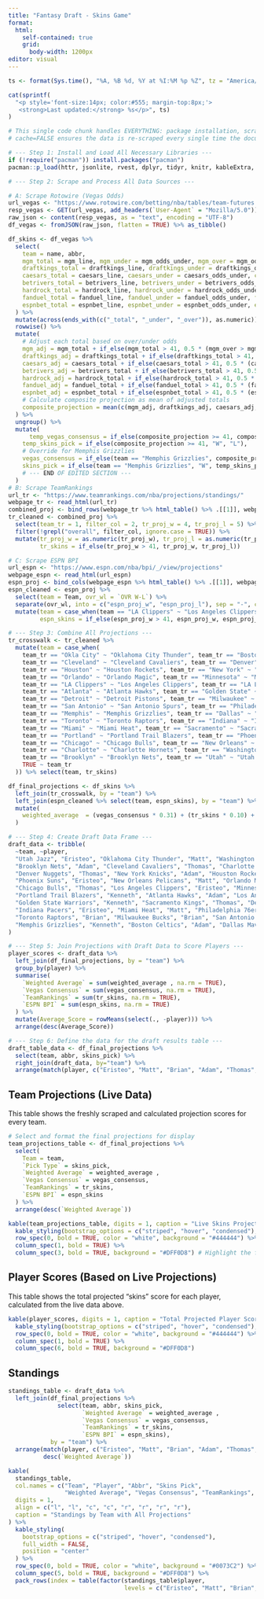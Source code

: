 ---
title: "Fantasy Draft - Skins Game"
format: 
  html:
    self-contained: true
    grid:
      body-width: 1200px
editor: visual
---

```{r timestamp, echo=FALSE, results='asis'}
ts <- format(Sys.time(), "%A, %B %d, %Y at %I:%M %p %Z", tz = "America/Chicago")

cat(sprintf(
  "<p style='font-size:14px; color:#555; margin-top:8px;'>
   <strong>Last updated:</strong> %s</p>", ts)
)
```

```{r main-processing, echo=FALSE, message=FALSE, warning=FALSE, cache=FALSE}
# This single code chunk handles EVERYTHING: package installation, scraping, processing, and table creation.
# cache=FALSE ensures the data is re-scraped every single time the document is rendered.

# --- Step 1: Install and Load All Necessary Libraries ---
if (!require("pacman")) install.packages("pacman")
pacman::p_load(httr, jsonlite, rvest, dplyr, tidyr, knitr, kableExtra, tibble)

# --- Step 2: Scrape and Process All Data Sources ---

# A: Scrape Rotowire (Vegas Odds)
url_vegas <- "https://www.rotowire.com/betting/nba/tables/team-futures.php?future=Win%20Totals"
resp_vegas <- GET(url_vegas, add_headers(`User-Agent` = "Mozilla/5.0"))
raw_json <- content(resp_vegas, as = "text", encoding = "UTF-8")
df_vegas <- fromJSON(raw_json, flatten = TRUE) %>% as_tibble()

df_skins <- df_vegas %>%
  select(
    team = name, abbr,
    mgm_total = mgm_line, mgm_under = mgm_odds_under, mgm_over = mgm_odds,
    draftkings_total = draftkings_line, draftkings_under = draftkings_odds_under, draftkings_over = draftkings_odds,
    caesars_total = caesars_line, caesars_under = caesars_odds_under, caesars_over = caesars_odds,
    betrivers_total = betrivers_line, betrivers_under = betrivers_odds_under, betrivers_over = betrivers_odds,
    hardrock_total = hardrock_line, hardrock_under = hardrock_odds_under, hardrock_over = hardrock_odds,
    fanduel_total = fanduel_line, fanduel_under = fanduel_odds_under, fanduel_over = fanduel_odds,
    espnbet_total = espnbet_line, espnbet_under = espnbet_odds_under, espnbet_over = espnbet_odds
  ) %>%
  mutate(across(ends_with(c("_total", "_under", "_over")), as.numeric)) %>%
  rowwise() %>%
  mutate(
    # Adjust each total based on over/under odds
    mgm_adj = mgm_total + if_else(mgm_total > 41, 0.5 * (mgm_over > mgm_under), -0.5 * (mgm_under > mgm_over)),
    draftkings_adj = draftkings_total + if_else(draftkings_total > 41, 0.5 * (draftkings_over > draftkings_under), -0.5 * (draftkings_under > draftkings_over)),
    caesars_adj = caesars_total + if_else(caesars_total > 41, 0.5 * (caesars_over > caesars_under), -0.5 * (caesars_under > caesars_over)),
    betrivers_adj = betrivers_total + if_else(betrivers_total > 41, 0.5 * (betrivers_over > betrivers_under), -0.5 * (betrivers_under > betrivers_over)),
    hardrock_adj = hardrock_total + if_else(hardrock_total > 41, 0.5 * (hardrock_over > hardrock_under), -0.5 * (hardrock_under > hardrock_over)),
    fanduel_adj = fanduel_total + if_else(fanduel_total > 41, 0.5 * (fanduel_over > fanduel_under), -0.5 * (fanduel_under > fanduel_over)),
    espnbet_adj = espnbet_total + if_else(espnbet_total > 41, 0.5 * (espnbet_over > espnbet_under), -0.5 * (espnbet_under > espnbet_over)),
    # Calculate composite projection as mean of adjusted totals
    composite_projection = mean(c(mgm_adj, draftkings_adj, caesars_adj, betrivers_adj, hardrock_adj, fanduel_adj, espnbet_adj), na.rm = TRUE)
  ) %>%
  ungroup() %>%
  mutate(
      temp_vegas_consensus = if_else(composite_projection >= 41, composite_projection, 82 - composite_projection),
    temp_skins_pick = if_else(composite_projection >= 41, "W", "L"),
    # Override for Memphis Grizzlies
    vegas_consensus = if_else(team == "Memphis Grizzlies", composite_projection, temp_vegas_consensus),
    skins_pick = if_else(team == "Memphis Grizzlies", "W", temp_skins_pick)
    # --- END OF EDITED SECTION ---
  )
# B: Scrape TeamRankings
url_tr <- "https://www.teamrankings.com/nba/projections/standings/"
webpage_tr <- read_html(url_tr)
combined_proj <- bind_rows(webpage_tr %>% html_table() %>% .[[1]], webpage_tr %>% html_table() %>% .[[2]])
tr_cleaned <- combined_proj %>%
  select(team_tr = 1, filter_col = 2, tr_proj_w = 4, tr_proj_l = 5) %>%
  filter(!grepl("overall", filter_col, ignore.case = TRUE)) %>%
  mutate(tr_proj_w = as.numeric(tr_proj_w), tr_proj_l = as.numeric(tr_proj_l),
         tr_skins = if_else(tr_proj_w > 41, tr_proj_w, tr_proj_l))

# C: Scrape ESPN BPI
url_espn <- "https://www.espn.com/nba/bpi/_/view/projections"
webpage_espn <- read_html(url_espn)
espn_proj <- bind_cols(webpage_espn %>% html_table() %>% .[[1]], webpage_espn %>% html_table() %>% .[[2]])
espn_cleaned <- espn_proj %>%
  select(team = Team, ovr_wl = `OVR W-L`) %>%
  separate(ovr_wl, into = c("espn_proj_w", "espn_proj_l"), sep = "-", convert = TRUE) %>%
  mutate(team = case_when(team == "LA Clippers" ~ "Los Angeles Clippers", TRUE ~ team),
         espn_skins = if_else(espn_proj_w > 41, espn_proj_w, espn_proj_l))

# --- Step 3: Combine All Projections ---
tr_crosswalk <- tr_cleaned %>%
  mutate(team = case_when(
    team_tr == "Okla City" ~ "Oklahoma City Thunder", team_tr == "Boston" ~ "Boston Celtics",
    team_tr == "Cleveland" ~ "Cleveland Cavaliers", team_tr == "Denver" ~ "Denver Nuggets",
    team_tr == "Houston" ~ "Houston Rockets", team_tr == "New York" ~ "New York Knicks",
    team_tr == "Orlando" ~ "Orlando Magic", team_tr == "Minnesota" ~ "Minnesota Timberwolves",
    team_tr == "LA Clippers" ~ "Los Angeles Clippers", team_tr == "LA Lakers" ~ "Los Angeles Lakers",
    team_tr == "Atlanta" ~ "Atlanta Hawks", team_tr == "Golden State" ~ "Golden State Warriors",
    team_tr == "Detroit" ~ "Detroit Pistons", team_tr == "Milwaukee" ~ "Milwaukee Bucks",
    team_tr == "San Antonio" ~ "San Antonio Spurs", team_tr == "Philadelphia" ~ "Philadelphia 76ers",
    team_tr == "Memphis" ~ "Memphis Grizzlies", team_tr == "Dallas" ~ "Dallas Mavericks",
    team_tr == "Toronto" ~ "Toronto Raptors", team_tr == "Indiana" ~ "Indiana Pacers",
    team_tr == "Miami" ~ "Miami Heat", team_tr == "Sacramento" ~ "Sacramento Kings",
    team_tr == "Portland" ~ "Portland Trail Blazers", team_tr == "Phoenix" ~ "Phoenix Suns",
    team_tr == "Chicago" ~ "Chicago Bulls", team_tr == "New Orleans" ~ "New Orleans Pelicans",
    team_tr == "Charlotte" ~ "Charlotte Hornets", team_tr == "Washington" ~ "Washington Wizards",
    team_tr == "Brooklyn" ~ "Brooklyn Nets", team_tr == "Utah" ~ "Utah Jazz",
    TRUE ~ team_tr
  )) %>% select(team, tr_skins)

df_final_projections <- df_skins %>%
  left_join(tr_crosswalk, by = "team") %>%
  left_join(espn_cleaned %>% select(team, espn_skins), by = "team") %>%
  mutate(
    weighted_average  = (vegas_consensus * 0.31) + (tr_skins * 0.10) + (espn_skins * 0.59)
  )

# --- Step 4: Create Draft Data Frame ---
draft_data <- tribble(
  ~team, ~player,
  "Utah Jazz", "Eristeo", "Oklahoma City Thunder", "Matt", "Washington Wizards", "Brian",
  "Brooklyn Nets", "Adam", "Cleveland Cavaliers", "Thomas", "Charlotte Hornets", "Brian",
  "Denver Nuggets", "Thomas", "New York Knicks", "Adam", "Houston Rockets", "Kenneth",
  "Phoenix Suns", "Eristeo", "New Orleans Pelicans", "Matt", "Orlando Magic", "Kenneth",
  "Chicago Bulls", "Thomas", "Los Angeles Clippers", "Eristeo", "Minnesota Timberwolves", "Matt",
  "Portland Trail Blazers", "Kenneth", "Atlanta Hawks", "Adam", "Los Angeles Lakers", "Adam",
  "Golden State Warriors", "Kenneth", "Sacramento Kings", "Thomas", "Detroit Pistons", "Brian",
  "Indiana Pacers", "Eristeo", "Miami Heat", "Matt", "Philadelphia 76ers", "Matt",
  "Toronto Raptors", "Brian", "Milwaukee Bucks", "Brian", "San Antonio Spurs", "Eristeo",
  "Memphis Grizzlies", "Kenneth", "Boston Celtics", "Adam", "Dallas Mavericks", "Thomas"
)

# --- Step 5: Join Projections with Draft Data to Score Players ---
player_scores <- draft_data %>%
  left_join(df_final_projections, by = "team") %>%
  group_by(player) %>%
  summarise(
    `Weighted Average` = sum(weighted_average , na.rm = TRUE),
    `Vegas Consensus` = sum(vegas_consensus, na.rm = TRUE),
    `TeamRankings` = sum(tr_skins, na.rm = TRUE),
    `ESPN BPI` = sum(espn_skins, na.rm = TRUE)
  ) %>%
  mutate(Average_Score = rowMeans(select(., -player))) %>%
  arrange(desc(Average_Score))

# --- Step 6: Define the data for the draft results table ---
draft_table_data <- df_final_projections %>% 
  select(team, abbr, skins_pick) %>%
  right_join(draft_data, by="team") %>%
  arrange(match(player, c("Eristeo", "Matt", "Brian", "Adam", "Thomas", "Kenneth")))
```

## Team Projections (Live Data)

This table shows the freshly scraped and calculated projection scores for every team.

```{r team-projections, echo=FALSE}
# Select and format the final projections for display
team_projections_table <- df_final_projections %>%
  select(
    Team = team,
    `Pick Type` = skins_pick,
    `Weighted Average` = weighted_average ,
    `Vegas Consensus` = vegas_consensus,
    `TeamRankings` = tr_skins,
    `ESPN BPI` = espn_skins
  ) %>%
  arrange(desc(`Weighted Average`))

kable(team_projections_table, digits = 1, caption = "Live Skins Projections by Team") %>%
  kable_styling(bootstrap_options = c("striped", "hover", "condensed"), full_width = FALSE, position = "center") %>%
  row_spec(0, bold = TRUE, color = "white", background = "#444444") %>%
  column_spec(1, bold = TRUE) %>%
  column_spec(3, bold = TRUE, background = "#DFF0D8") # Highlight the final consensus
```

## Player Scores (Based on Live Projections)

This table shows the total projected "skins" score for each player, calculated from the live data above.

```{r player-scores, echo=FALSE}
kable(player_scores, digits = 1, caption = "Total Projected Player Scores") %>%
  kable_styling(bootstrap_options = c("striped", "hover", "condensed"), full_width = FALSE, position = "center") %>%
  row_spec(0, bold = TRUE, color = "white", background = "#444444") %>%
  column_spec(1, bold = TRUE) %>%
  column_spec(6, bold = TRUE, background = "#DFF0D8")
```

## Standings

```{r draft-results, echo=FALSE}
standings_table <- draft_data %>%
  left_join(df_final_projections %>% 
              select(team, abbr, skins_pick,
                     `Weighted Average` = weighted_average ,
                     `Vegas Consensus` = vegas_consensus,
                     `TeamRankings` = tr_skins,
                     `ESPN BPI` = espn_skins),
            by = "team") %>%
  arrange(match(player, c("Eristeo", "Matt", "Brian", "Adam", "Thomas", "Kenneth")),
          desc(`Weighted Average`))

kable(
  standings_table,
  col.names = c("Team", "Player", "Abbr", "Skins Pick", 
                "Weighted Average", "Vegas Consensus", "TeamRankings", "ESPN BPI"),
  digits = 1,
  align = c("l", "l", "c", "c", "r", "r", "r", "r"),
  caption = "Standings by Team with All Projections"
) %>%
  kable_styling(
    bootstrap_options = c("striped", "hover", "condensed"),
    full_width = FALSE,
    position = "center"
  ) %>%
  row_spec(0, bold = TRUE, color = "white", background = "#0073C2") %>%
  column_spec(5, bold = TRUE, background = "#DFF0D8") %>%
  pack_rows(index = table(factor(standings_table$player,
                                 levels = c("Eristeo", "Matt", "Brian", "Adam", "Thomas", "Kenneth"))))

```
